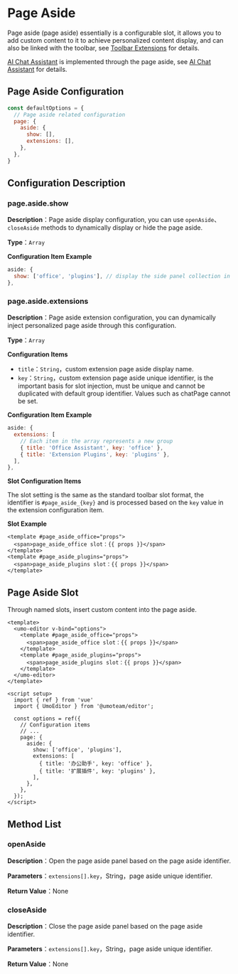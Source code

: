 # Page Aside

Page aside (page aside) essentially is a configurable slot, it allows you to add custom content to it to achieve personalized content display, and can also be linked with the toolbar, see [Toolbar Extensions](./toolbar) for details.

[AI Chat Assistant](./chat) is implemented through the page aside, see [AI Chat Assistant](./chat#effect-screenshot) for details.

## Page Aside Configuration

```js
const defaultOptions = {
  // Page aside related configuration
  page: {
    aside: {
      show: [], 
      extensions: [],
    },
  },
}
```

## Configuration Description

### page.aside.show 

**Description**：Page aside display configuration, you can use `openAside`、`closeAside` methods to dynamically display or hide the page aside.

**Type**：`Array`

**Configuration Item Example**

```js
aside: {
  show: ['office', 'plugins'], // display the side panel collection in order
},
```

### page.aside.extensions 

**Description**：Page aside extension configuration, you can dynamically inject personalized page aside through this configuration.

**Type**：`Array`

**Configuration Items**

- `title`：`String`，custom extension page aside display name.
- `key`：`String`，custom extension page aside unique identifier, is the important basis for slot injection, must be unique and cannot be duplicated with default group identifier. Values such as chatPage cannot be set.

**Configuration Item Example**

```js
aside: {
  extensions: [
    // Each item in the array represents a new group
    { title: 'Office Assistant', key: 'office' },
    { title: 'Extension Plugins', key: 'plugins' },
  ],
},
```

**Slot Configuration Items**

The slot setting is the same as the standard toolbar slot format, the identifier is `#page_aside_{key}` and is processed based on the `key` value in the extension configuration item.

**Slot Example**

```vue
<template #page_aside_office="props">
  <span>page_aside_office slot：{{ props }}</span>
</template>
<template #page_aside_plugins="props">
  <span>page_aside_plugins slot：{{ props }}</span>
</template>
```

## Page Aside Slot

Through named slots, insert custom content into the page aside.

```vue
<template>
  <umo-editor v-bind="options">
    <template #page_aside_office="props">
      <span>page_aside_office slot：{{ props }}</span>
    </template>
    <template #page_aside_plugins="props">
      <span>page_aside_plugins slot：{{ props }}</span>
    </template>
  </umo-editor>
</template>

<script setup>
  import { ref } from 'vue'
  import { UmoEditor } from '@umoteam/editor';

  const options = ref({
    // Configuration items
    // ...
    page: {
      aside: {
        show: ['office', 'plugins'],
        extensions: [
          { title: '办公助手', key: 'office' },
          { title: '扩展插件', key: 'plugins' },
        ],
      },
    },
  });
</script>
```

## Method List

### openAside

**Description**：Open the page aside panel based on the page aside identifier.

**Parameters**：`extensions[].key`，String，page aside unique identifier.

**Return Value**：None

### closeAside

**Description**：Close the page aside panel based on the page aside identifier.

**Parameters**：`extensions[].key`，String，page aside unique identifier.

**Return Value**：None
